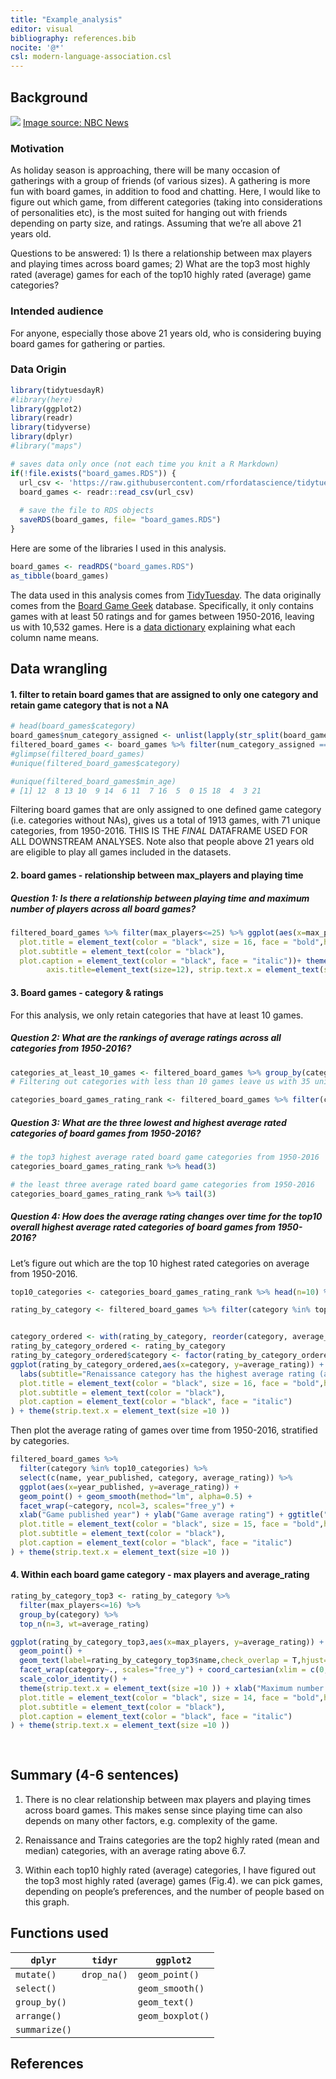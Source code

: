 ```yaml
---
title: "Example_analysis"
editor: visual
bibliography: references.bib
nocite: '@*'
csl: modern-language-association.csl
---
```


## Background

![](board_games.jpg)
[Image source: NBC News](https://www.nbcnews.com/select/shopping/best-board-games-play-quarantine-ncna1231447)

### Motivation
As holiday season is approaching, there will be many occasion of gatherings with a group of friends (of various sizes). A gathering is more fun with board games, in addition to food and chatting. Here, I would like to figure out which game, from different categories (taking into considerations of personalities etc), is the most suited for hanging out with friends depending on party size, and ratings. Assuming that we're all above 21 years old.

Questions to be answered:
1) Is there a relationship between max players and playing times across board games;
2) What are the top3 most highly rated (average) games for each of the top10 highly rated (average) game categories?

### Intended audience

For anyone, especially those above 21 years old, who is considering buying board games for gathering or parties. 

### Data Origin

```r
library(tidytuesdayR)
#library(here)
library(ggplot2)
library(readr)
library(tidyverse)
library(dplyr)
#library("maps")

# saves data only once (not each time you knit a R Markdown)
if(!file.exists("board_games.RDS")) {
  url_csv <- 'https://raw.githubusercontent.com/rfordatascience/tidytuesday/master/data/2019/2019-03-12/board_games.csv'
  board_games <- readr::read_csv(url_csv)
  
  # save the file to RDS objects
  saveRDS(board_games, file= "board_games.RDS")
}
```

::: column-margin
Here are some of the libraries I used in this analysis.
:::

```r
board_games <- readRDS("board_games.RDS")
as_tibble(board_games)
```

The data used in this analysis comes from [TidyTuesday](https://github.com/rfordatascience/tidytuesday/tree/master/data/2019/2019-03-12). The data originally comes from the [Board Game Geek](https://boardgamegeek.com) database. Specifically, it only contains games with at least 50 ratings and for games between 1950-2016, leaving us with 10,532 games.
Here is a [data dictionary](https://github.com/rfordatascience/tidytuesday/blob/master/data/2022/2022-01-25/readme.md) explaining what each column name means.

## Data wrangling


#### 1. filter to retain board games that are assigned to only one category and retain game category that is not a NA

```r
# head(board_games$category) 
board_games$num_category_assigned <- unlist(lapply(str_split(board_games$category, ","), length))
filtered_board_games <- board_games %>% filter(num_category_assigned ==1) %>% drop_na(category)
#glimpse(filtered_board_games) 
#unique(filtered_board_games$category)

#unique(filtered_board_games$min_age)
# [1] 12  8 13 10  9 14  6 11  7 16  5  0 15 18  4  3 21 
```

Filtering board games that are only assigned to one defined game category (i.e. categories without NAs), gives us a total of 1913 games, with 71 unique categories, from 1950-2016. 
THIS IS THE _FINAL_ DATAFRAME USED FOR ALL DOWNSTREAM ANALYSES. Note also that people above 21 years old are eligible to play all games included in the datasets. 

#### 2. board games - relationship between max_players and playing time

##### Question 1: Is there a relationship between playing time and maximum number of players across all board games?
```r
filtered_board_games %>% filter(max_players<=25) %>% ggplot(aes(x=max_players, y=playing_time)) + geom_point() + geom_smooth() + xlab("Maximum number of players") + ylab("Playing time (in minutes)") + ggtitle("Fig.1 Relationship between playing time and max players") + labs(subtitle="There is no clear relationship between max players and playing times across board games.", caption="Siqi Chen") + theme(
  plot.title = element_text(color = "black", size = 16, face = "bold",hjust = 0.5),
  plot.subtitle = element_text(color = "black"),
  plot.caption = element_text(color = "black", face = "italic"))+ theme(axis.text=element_text(size=10),
        axis.title=element_text(size=12), strip.text.x = element_text(size =10 ))
```


#### 3. Board games - category & ratings 

::: {.callout-warning}
For this analysis, we only retain categories that have at least 10 games. 
::: 

##### Question 2: What are the rankings of average ratings across all categories from 1950-2016?
```r
categories_at_least_10_games <- filtered_board_games %>% group_by(category) %>% summarize(total_games=n()) %>% filter(total_games>=10) 
# Filtering out categories with less than 10 games leave us with 35 unique categories

categories_board_games_rating_rank <- filtered_board_games %>% filter(category %in% categories_at_least_10_games$category) %>% group_by(category) %>% summarise(mean_rating=mean(average_rating),median_rating=median(average_rating)) %>% arrange(desc(mean_rating))
```


##### Question 3: What are the three lowest and highest average rated categories of board games from 1950-2016?
```r
# the top3 highest average rated board game categories from 1950-2016
categories_board_games_rating_rank %>% head(3)

# the least three average rated board game categories from 1950-2016
categories_board_games_rating_rank %>% tail(3)
```

##### Question 4: How does the average rating changes over time for the top10 overall highest average rated categories of board games from 1950-2016?

::: {.callout-note}

Let's figure out which are the top 10 highest rated categories on average from 1950-2016. 

::: 
```r
top10_categories <- categories_board_games_rating_rank %>% head(n=10) %>% pull(category) 

rating_by_category <- filtered_board_games %>% filter(category %in% top10_categories) %>% select(name,max_players, category, year_published, average_rating, max_playtime) 


category_ordered <- with(rating_by_category, reorder(category, average_rating, median))
rating_by_category_ordered <- rating_by_category
rating_by_category_ordered$category <- factor(rating_by_category_ordered$category, levels = levels(category_ordered))
ggplot(rating_by_category_ordered,aes(x=category, y=average_rating)) + geom_boxplot() + scale_x_discrete(guide = guide_axis(n.dodge=2)) + xlab("Board game category") + ylab("Average rating") + ggtitle("Fig.2 Average rating across the top10 highest rated categories") + theme_bw() +
  labs(subtitle="Renaissance category has the highest average rating (above 7).\nThe other top10 categories have a median average rating around 6.2-6.8 with different spread.", caption="Siqi Chen") + theme(
  plot.title = element_text(color = "black", size = 16, face = "bold",hjust = 0.5),
  plot.subtitle = element_text(color = "black"),
  plot.caption = element_text(color = "black", face = "italic") 
) + theme(strip.text.x = element_text(size =10 ))

```


Then plot the average rating of games over time from 1950-2016, stratified by categories. 

```r

filtered_board_games %>% 
  filter(category %in% top10_categories) %>% 
  select(c(name, year_published, category, average_rating)) %>% 
  ggplot(aes(x=year_published, y=average_rating)) + 
  geom_point() + geom_smooth(method="lm", alpha=0.5) + 
  facet_wrap(~category, ncol=3, scales="free_y") + 
  xlab("Game published year") + ylab("Game average rating") + ggtitle("Fig.3 Scatter plot for mean rating of games over time (by category)") + theme_bw() + labs(subtitle="For most of the top10 highest rated categories, average rating of games generally increases over time.\nFor Renaissance and Terroritty category, the average rating of the games fluctuates more and the \nquality of different games do not always improve over time", caption="Siqi Chen") + theme(
  plot.title = element_text(color = "black", size = 15, face = "bold",hjust = 0.5),
  plot.subtitle = element_text(color = "black"),
  plot.caption = element_text(color = "black", face = "italic") 
) + theme(strip.text.x = element_text(size =10 ))
```


#### 4. Within each board game category - max players and average_rating
```r
rating_by_category_top3 <- rating_by_category %>% 
  filter(max_players<=16) %>% 
  group_by(category) %>%
  top_n(n=3, wt=average_rating) 

ggplot(rating_by_category_top3,aes(x=max_players, y=average_rating)) + 
  geom_point() + 
  geom_text(label=rating_by_category_top3$name,check_overlap = T,hjust=0, vjust=0, size=1.8) + 
  facet_wrap(category~., scales="free_y") + coord_cartesian(xlim = c(0, 8)) + 
  scale_color_identity() + 
  theme(strip.text.x = element_text(size =10 )) + xlab("Maximum number of players") + ylab("Average rating") + ggtitle("Fig.4 Top3 average rated games across top10 highly rated categories") + theme_bw() + labs(subtitle="All top3 games from each top10 category have an average rating above 7, except 'Shitenno from \n'Territory Building'. Across all categories, most games have a maximum of 4-6 players, except that \nfor sports, where maximum number of player is 2.", caption="Siqi Chen") + theme(
  plot.title = element_text(color = "black", size = 14, face = "bold",hjust = 0.5),
  plot.subtitle = element_text(color = "black"),
  plot.caption = element_text(color = "black", face = "italic") 
) + theme(strip.text.x = element_text(size =10 ))
  
  
```



## Summary (4-6 sentences)
1. There is no clear relationship between max players and playing times across board games. This makes sense since playing time can also depends on many other factors, e.g. complexity of the game. 

2. Renaissance and Trains categories are the top2 highly rated (mean and median) categories, with an average rating above 6.7.

3. Within each top10 highly rated (average) categories, I have figured out the top3 most highly rated (average) games (Fig.4). we can pick games, depending on people's preferences, and the number of people based on this graph.

## Functions used
| **`dplyr`**   | **`tidyr`** | **`ggplot2`**      |
|---------------|-------------|--------------------|
| `mutate()`    | `drop_na()` | `geom_point()`     |
| `select()`    |             | `geom_smooth()`    |
| `group_by()`  |             | `geom_text()`      |
| `arrange()`   |             | `geom_boxplot()`   |
| `summarize()` |             |                    |

## References
::: {#refs}
:::


